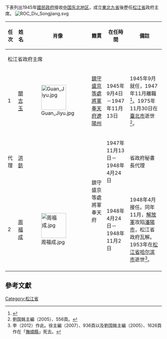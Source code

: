 下表列出1945年[[國民政府|國民政府]]接收[[中国东北地区|中国东北地区]]，成立[[東北新省區方案|東北九省]]後歷任[[松江省_(中華民國)|松江省]]政府主席。 
[[File:ROC_Div_Songjiang.svg|thumb]]
{|class=wikitable
!任次!!姓名!!肖像!!籍貫!!在任時間!!備註
|-
!colspan="6"|松江省政府主席
|-
|1||[[關吉玉|關吉玉]]||[[File:Guan_Jiyu.jpg|80px]]||[[盛京将军|鎮守盛京等處將軍]][[奉天府|奉天府]][[辽阳县|遼陽州]]||1945年9月4日－1947年11月13日||1945年9月就任，1947年11月離職<ref name="民國史大事記">{{cite book|editor=李新總主編，[[中國社會科學院|中國社會科學院]]近代史研究所[[中華民國史|中華民國史]]研究室編，韓信夫、姜克夫主編|title=《中華民國史大事記》|location=[[北京|北京]]|publisher=[[中華書局|中華書局]]|date=2011年7月}}</ref>。1975年11月30日在[[臺北市|臺北市]]逝世<ref name=liu556>劉国銘主編（2005）、556頁。</ref>。
|-
|代理||[[洪鈁|洪鈁]]||||rowspan=2|鎮守盛京等處將軍奉天府||1947年11月13日－1948年4月24日||省政府秘書長代理
|-
|2||[[周福成|周福成]]||[[File:周福成.jpg|80px]]||1948年4月24日－1948年11月2日||1948年4月接任。同年11月，[[中国人民解放军|解放軍]]攻陷[[瀋陽市_(中華民國)|瀋陽市]]，松江省政府瓦解。1953年在[[松江省_(中华人民共和国)|松江省]][[哈尔滨市|哈尔滨市]]逝世<ref>李（2012）作此。徐主編（2007）、936頁以及劉国銘主編（2005）、1626頁作在「[[撫順縣|撫順縣]]」死去。</ref>。
|-
|}

==參考文獻==
{{Reflist}}

[[Category:松江省|Category:松江省]]